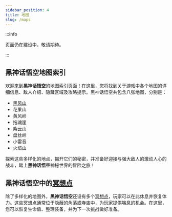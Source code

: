 ```yaml
---
sidebar_position: 4
title: 地图
slug: /maps
---
```


:::info

页面仍在建设中，敬请期待。

:::

## 黑神话悟空地图索引

欢迎来到**黑神话悟空**的地图索引页面！在这里，您将找到关于游戏中各个地图的详细信息、敌人介绍、隐藏区域及攻略提示。黑神话悟空共包含八张地图，分别是：

- [黑风山](/docs/blackwindmountain)
- 花果山
- 黄风岭
- 拖魂崖
- 紫云山
- 盘丝岭
- 小雷音
- 火焰山

探索这些多样化的地点，揭开它们的秘密，并准备好迎接与强大敌人的激动人心的战斗，踏上**黑神话悟空**神秘世界的冒险之旅！

## 黑神话悟空中的[冥想点](/docs/meditationspots)

除了多样化的地图外，**黑神话悟空**还设有多个[冥想点](/docs/meditationspots)，玩家可以在此休息并恢复体力。这些[冥想点](/docs/meditationspots)通常位于隐蔽的角落或寺庙中，为玩家提供喘息的机会。在这里，您可以恢复生命值、整理装备，并为下一次挑战做好准备。